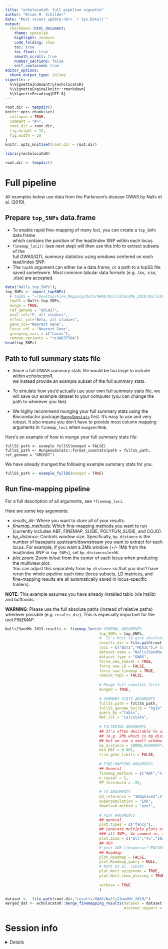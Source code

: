 ```yaml
---
title: "echolocatoR: full pipeline vignette" 
author: "Brian M. Schilder"
date: "Most recent update:<br> `r Sys.Date()`"
output: 
  rmarkdown::html_document: 
    theme: spacelab
    highlight: zenburn 
    code_folding: show 
    toc: true 
    toc_float: true
    smooth_scroll: true
    number_sections: false 
    self_contained: true
editor_options: 
  chunk_output_type: inline
vignette: >
  %\VignetteIndexEntry{echolocatoR}
  %\VignetteEngine{knitr::rmarkdown}
  %\VignetteEncoding{UTF-8}
---
```


```r
root.dir <- tempdir()
knitr::opts_chunk$set(
  collapse = TRUE,
  comment = "#>",
  root.dir = root.dir,
  fig.height = 12,
  fig.width = 10
)  
knitr::opts_knit$set(root.dir = root.dir)  
```

```r
library(echolocatoR) 

root.dir <- tempdir()
```

# Full pipeline  

All examples below use data from the Parkinson's disease GWAS by Nalls et al. (2019).  

## Prepare `top_SNPs` data.frame   

* To enable rapid fine-mapping of many loci, you can create a `top_SNPs` data.frame  
which contains the position of the lead/index SNP within each locus.
* `finemap_loci()` (see next step) will then use this info to extract subsets of the   
full GWAS/QTL summary statistics using windows centered on each lead/index SNP.
* The `topSS` argument can either be a data.frame, or a path to a topSS file saved somehwere. Most common tabular data formats (e.g. .tsv, .csv, .xlsx) are accepted.  



```r
data("Nalls_top_SNPs");
top_SNPs <- import_topSNPs(
  # topSS = "~/Desktop/Fine_Mapping/Data/GWAS/Nalls23andMe_2019/Nalls2019_TableS2.xlsx",
  topSS = Nalls_top_SNPs,
  munge = TRUE,
  ref_genome = "GRCH37", 
  pval_col="P, all studies", 
  effect_col="Beta, all studies", 
  gene_col="Nearest Gene", 
  locus_col = "Nearest Gene",
  grouping_vars = c("Locus"),
  remove_variants = "rs34637584") 
head(top_SNPs)
```



## Path to full summary stats file  

* Since a full GWAS summary stats file would be too large to include within *echolocatoR*,  
we instead provide an example subset of the full summary stats.  

* To simulate how you'd actually use your own full summary stats file, we will save our example dataset to your computer (you can change the path to wherever you like). 

* We highly recommend munging your full summary stats using the Bioconductor package [`MungeSumstats`](https://github.com/neurogenomics/MungeSumstats) first. It's easy to use and very robust. It also means you don't have to provide most column mapping arguments in `finemap_loci` when `munged=TRUE`. 

Here's an example of how to munge your full summary stats file: 

```
fullSS_path <- example_fullSS(munged = FALSE)
fullSS_path <- MungeSumstats::format_sumstats(path = fullSS_path, ref_genome = "GRCH37")
```

We have already munged the following example summary stats for you.

```r
fullSS_path <- example_fullSS(munged = TRUE)
```

## Run fine-mapping pipeline  

For a full description of all arguments, see `?finemap_loci`.  

Here are some key arguments:  

* *results_dir*: Where you want to store all of your results.  
* *finemap_methods*: Which fine-mapping methods you want to run (currently includes ABF, FINEMAP, SUSIE, POLYFUN_SUSIE, and COJO).  
* *bp_distance*: Controls window size. Specifically, `bp_distance` is the number of basepairs upstream/downstream you want to extract for each locus. For example, if you want a 2Mb window (+/- 1Mb from the lead/index SNP in `top_SNPs`), set `bp_distance=1e+06`.  
* *plot.zoom*: Zoom in/out from the center of each locus when producing the multiview plot.  
You can adjust this separately from `bp_distance` so that you don't have rerun the whole pipeline each time (locus subsets, LD matrices, and fine-mapping results are all automatically saved in locus-specific folders).  

**NOTE**: This example assumes you have already installed tabix (via htslib) and bcftoools.

**WARNING**: Please use the full absolute paths (instead of relative paths) wherever possible (e.g. `results_dir`). This is especially important for the tool *FINEMAP*.

```r

Nalls23andMe_2019.results <- finemap_loci(# GENERAL ARGUMENTS 
                                          top_SNPs = top_SNPs,  
                                          #  It's best to give absolute paths
                                          results_dir = file.path(root.dir,"results"),
                                          loci = c("BST1","MEX3C"),# top_SNPs$Locus,
                                          dataset_name = "Nalls23andMe_2019",
                                          dataset_type = "GWAS",  
                                          force_new_subset = TRUE,
                                          force_new_LD = FALSE,
                                          force_new_finemap = TRUE,
                                          remove_tmps = FALSE,
                                          
                                          # Munge full sumstats first
                                          munged = TRUE,
                                          
                                          # SUMMARY STATS ARGUMENTS
                                          fullSS_path = fullSS_path,
                                          fullSS_genome_build = "hg19",
                                          query_by ="tabix",  
                                          MAF_col = "calculate",   
                                         
                                          # FILTERING ARGUMENTS
                                          ## It's often desirable to use a larger window size 
                                          ## (e.g. 2Mb which is bp_distance=500000*2), 
                                          ## but we use a small window here to speed up the process. 
                                          bp_distance = 10000,#500000*2,
                                          min_MAF = 0.001,  
                                          trim_gene_limits = FALSE,
                                         
                                          # FINE-MAPPING ARGUMENTS
                                          ## General
                                          finemap_methods = c("ABF","FINEMAP","SUSIE","POLYFUN_SUSIE"), 
                                          n_causal = 5,
                                          PP_threshold = .95, 
                                         
                                          # LD ARGUMENTS 
                                          LD_reference = "1KGphase1",#"UKB",
                                          superpopulation = "EUR",
                                          download_method = "axel",
                                         
                                          # PLOT ARGUMENTS 
                                          ## general   
                                          plot.types = c("fancy"),
                                          ## Generate multiple plots of different window sizes; 
                                          ### all SNPs, 4x zoomed-in, and a 50000bp window
                                          plot.zoom = c("all","4x","10x"),
                                          ## XGR
                                          # plot.XGR_libnames=c("ENCODE_TFBS_ClusteredV3_CellTypes"), 
                                          ## Roadmap
                                          plot.Roadmap = FALSE,
                                          plot.Roadmap_query = NULL,
                                          # Nott et al. (2019)
                                          plot.Nott_epigenome = TRUE, 
                                          plot.Nott_show_placseq = TRUE, 
                                         
                                          verbose = TRUE
                                          )
```


```r
dataset <-  file.path(root.dir,"results/GWAS/Nalls23andMe_2019/")
merged_dat <- echolocatoR::merge_finemapping_results(dataset = dataset,
                                                     minimum_support = 0)
```



# Session info  

<details>

```r
utils::sessionInfo()
```

</details>


